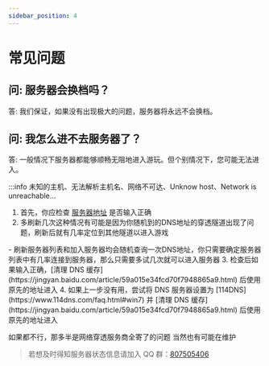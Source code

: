 ```yaml
---
sidebar_position: 4
---
```



# 常见问题
## 问: 服务器会换档吗？
答: 我们保证，如果没有出现极大的问题，服务器将永远不会换档。
## 问: 我怎么进不去服务器了？
答: 一般情况下服务器都能够顺畅无阻地进入游玩。但个别情况下，您可能无法进入。

:::info 未知的主机、无法解析主机名、网络不可达、Unknow host、Network is unreachable...

1. 首先，你应检查 [服务器地址](https://mistmc.top/docs/start#%E5%8D%B3%E5%88%BB%E5%8A%A0%E5%85%A5%E6%B8%B8%E6%88%8F) 是否输入正确
2. 多刷新几次这种情况有可能是因为你随机到的DNS地址的穿透隧道出现了问题，刷新后就有几率定位到其他隧道以进入游戏
<Admonition type="tip">
    - 刷新服务器列表和加入服务器均会随机查询一次DNS地址，你只需要确定服务器列表中有几率连接到服务器，那么只需要多试几次就可以进入服务器
</Admonition>
3. 检查后如果输入正确，[清理 DNS 缓存](https://jingyan.baidu.com/article/59a015e34fcd70f7948865a9.html) 后使用原先的地址进入
4. 如果上一步没有用，尝试将 DNS 服务器设置为 [114DNS](https://www.114dns.com/faq.html#win7) 并 [清理 DNS 缓存](https://jingyan.baidu.com/article/59a015e34fcd70f7948865a9.html) 后使用原先的地址进入

如果都不行，那多半是网络穿透服务商全寄了的问题
当然也有可能在维护

> 若想及时得知服务器状态信息请加入 QQ 群：[807505406](http://qm.qq.com/cgi-bin/qm/qr?_wv=1027&k=T6yM-D3bmhVyfNCPUYXJVHvsR-lnBS5L&authKey=RHNudvIQ0B747p581y93kX6Cb%2FW88%2FQ%2FFQtnpTb7xciDcaQH3hBuVTe6pKMAA7Jj&noverify=0&group_code=807505406)
